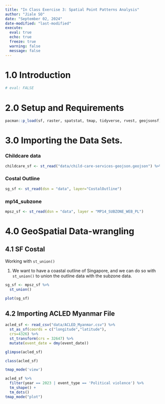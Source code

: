 ```yaml
---
title: "In Class Exercise 3: Spatial Point Patterns Analysis"
author: "Jiale SO"
date: "September 02, 2024"
date-modified: "last-modified"
execute: 
  eval: true  
  echo: true
  freeze: true
  warning: false
  message: false
---
```


# 1.0 Introduction

```r
# eval: FALSE
```

# 2.0 Setup and Requirements 

```r
pacman::p_load(sf, raster, spatstat, tmap, tidyverse, rvest, geojsonsf)
```

# 3.0 Importing the Data Sets.

::: panel-tabset
### Childcare data

```r
childcare_sf <- st_read("data/child-care-services-geojson.geojson") %>%   st_transform(crs = 3414) 
```

### Costal Outline

```r
sg_sf <- st_read(dsn = "data", layer="CostalOutline")
```

### mp14_subzone

```r
mpsz_sf <- st_read(dsn = "data", layer = "MP14_SUBZONE_WEB_PL")
```
:::

# 4.0 GeoSpatial Data-wrangling 

## 4.1 SF Costal

Working with `st_union()`

1.  We want to have a coastal outline of Singapore, and we can do so with `st_union()` to union the outline data with the subzone data.

```r
sg_sf <- mpsz_sf %>%
  st_union()

plot(sg_sf)
```

## 4.2 Importing ACLED Myanmar File

```r
acled_sf <- read_csv("data/ACLED_Myanmar.csv") %>%
  st_as_sf(coords = c("longitude","latitude"),
  crs=4326) %>%
  st_transform(crs = 32647) %>%
  mutate(event_date = dmy(event_date))
```

```r
glimpse(acled_sf)

class(acled_sf)

tmap_mode('view')

acled_sf %>%
  filter(year == 2023 | event_type == 'Political violence') %>%
  tm_shape() +
  tm_dots()
tmap_mode("plot")
```
